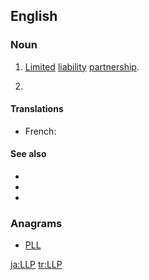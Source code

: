 ==English==
{{slim-wikipedia}}

===Noun===
{{en-noun}}

# {{business|legal}} [[limited|Limited]] [[liability]] [[partnership]].
# {{computing}} {{initialism of|Laser light plane}}

====Translations====
{{trans-top|limited liability partnership}}
* French: {{t|fr|S.R.L.}}
{{trans-mid}}
{{trans-bottom}}

{{trans-top|laser light plane}}
{{trans-mid}}
{{trans-bottom}}

====See also====
* {{l/en|LP}}
* {{l/en|LLLP}}
* {{l/en|LLC}}

===Anagrams===
* [[PLL#English|PLL]]

[[ja:LLP]]
[[tr:LLP]]